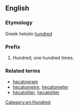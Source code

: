 ==English==

===Etymology===
Greek ''hekato'' [[hundred]]

===Prefix===
{{en-prefix}}

# Hundred; one hundred times.

===Related terms===

*[[hecatogram]]
*[[hecatometre]], [[hecatometer]]
*[[hecatoliter]], [[hecatoliter]]

[[Category:en:Hundred]]